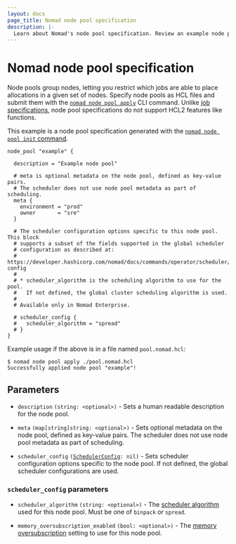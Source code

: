 ```yaml
---
layout: docs
page_title: Nomad node pool specification
description: |-
  Learn about Nomad's node pool specification. Review an example node pool specification. Configure description, metadata, and scheduler options.
---
```


# Nomad node pool specification

Node pools group nodes, letting you restrict which jobs are able to place
allocations in a given set of nodes. Specify node pools as HCL files and submit
them with the [`nomad node pool apply`][pool-apply] CLI command. Unlike [job
specifications][jobspecs], node pool specifications do not support HCL2
features like functions.

This example is a node pool specification generated with the [`nomad node pool
init` command][pool-init].

```hcl
node_pool "example" {

  description = "Example node pool"

  # meta is optional metadata on the node pool, defined as key-value pairs.
  # The scheduler does not use node pool metadata as part of scheduling.
  meta {
    environment = "prod"
    owner       = "sre"
  }

  # The scheduler configuration options specific to this node pool. This block
  # supports a subset of the fields supported in the global scheduler
  # configuration as described at:
  # https://developer.hashicorp.com/nomad/docs/commands/operator/scheduler/set-config
  #
  # * scheduler_algorithm is the scheduling algorithm to use for the pool.
  #   If not defined, the global cluster scheduling algorithm is used.
  #
  # Available only in Nomad Enterprise.

  # scheduler_config {
  #   scheduler_algorithm = "spread"
  # }
}
```

Example usage if the above is in a file named `pool.nomad.hcl`:

```shell-session
$ nomad node pool apply ./pool.nomad.hcl
Successfully applied node pool "example"!
```

## Parameters

- `description` `(string: <optional>)` - Sets a human readable description for
  the node pool.

- `meta` `(map[string]string: <optional>)` - Sets optional metadata on the node
  pool, defined as key-value pairs. The scheduler does not use node pool
  metadata as part of scheduling.

- `scheduler_config` <code>([SchedulerConfig][sched-config]: nil)</code> <EnterpriseAlert inline /> -
  Sets scheduler configuration options specific to the node pool. If not
  defined, the global scheduler configurations are used.

### `scheduler_config` parameters <EnterpriseAlert inline />

- `scheduler_algorithm` `(string: <optional>)` - The [scheduler algorithm][]
  used for this node pool. Must be one of `binpack` or `spread`.

- `memory_oversubscription_enabled` `(bool: <optional>)` - The [memory
  oversubscription][] setting to use for this node pool.

[pool-apply]: /nomad/docs/commands/node-pool/apply
[jobspecs]: /nomad/docs/job-specification
[pool-init]: /nomad/docs/commands/node-pool/init
[sched-config]: #scheduler_config-parameters
[scheduler algorithm]: /nomad/api-docs/operator/scheduler#scheduleralgorithm-1
[memory oversubscription]: /nomad/api-docs/operator/scheduler#memoryoversubscriptionenabled-1
